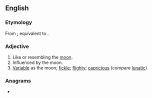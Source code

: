 ==English==

===Etymology===
From {{inh|en|enm|monyssh}}; equivalent to {{suffix|en|moon|ish}}.

===Adjective===
{{en-adj}}

# Like or resembling the [[moon]].
# Influenced by the moon.
# [[variable|Variable]] as the moon; [[fickle]]; [[flighty]]; [[capricious]] (compare [[lunatic]])

===Anagrams===
* {{anagrams|en|a=himnoos|moonshi}}